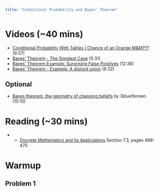 ```yaml
---
title: "Conditional Probability and Bayes' Theorem" 
---
```


# Videos (~40 mins)


- [Conditional Probability With Tables | Chance of an Orange M&M???](https://youtu.be/nz-ADHZrYxk?si=OMjDiQ3ekXlYz6Lu) (9:37)
- [Bayes' Theorem - The Simplest Case](https://youtu.be/XQoLVl31ZfQ?si=-j4ztKuIINNdoVLO) (5:31)
- [Bayes' Theorem Example: Surprising False Positives](https://youtu.be/HaYbxQC61pw?si=ee6eGim9o9BqiXrM) (12:36)
- [Bayes' Theorem - Example: A disjoint union](https://youtu.be/k6Dw0on6NtM?si=M6FJDKtXohW0_6mC) (8:32)

## Optional

- [Bayes theorem, the geometry of changing beliefs](https://youtu.be/HZGCoVF3YvM?si=0mXT2mZ12eNN1Dy_) by 3blue1brown (15:10)

# Reading (~30 mins)

- - [Discrete Mathematics and Its Applications](https://middlebury.instructure.com/courses/13162/files?preview=2518166) Section 7.3, pages 468-475

# Warmup

## Problem 1

